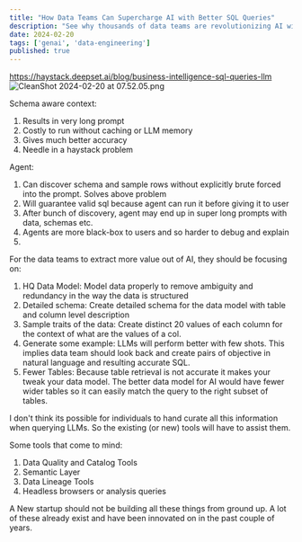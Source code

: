 ```yaml
---
title: "How Data Teams Can Supercharge AI with Better SQL Queries"
description: "See why thousands of data teams are revolutionizing AI with smarter SQL queries!"
date: 2024-02-20
tags: ['genai', 'data-engineering']
published: true
---
```


https://haystack.deepset.ai/blog/business-intelligence-sql-queries-llm
![CleanShot 2024-02-20 at 07.52.05.png](/blog_images/CleanShot%202024-02-20%20at%2007.52.05.png)

Schema aware context:
1. Results in very long prompt
2. Costly to run without caching or LLM memory
3. Gives much better accuracy
4. Needle in a haystack problem

Agent:
1. Can discover schema and sample rows without explicitly brute forced into the prompt. Solves above problem
2. Will guarantee valid sql because agent can run it before giving it to user
3. After bunch of discovery, agent may end up in super long prompts with data, schemas etc.
4. Agents are more black-box to users and so harder to debug and explain
5. 

For the data teams to extract more value out of AI, they should be focusing on:
1. HQ Data Model: Model data properly to remove ambiguity and redundancy in the way the data is structured
2. Detailed schema: Create detailed schema for the data model with table and column level description
3. Sample traits of the data: Create distinct 20 values of each column for the context of what are the values of a col.
4. Generate some example: LLMs will perform better with few shots. This implies data team should look back and create pairs of objective in natural language and resulting accurate SQL.
5. Fewer Tables: Because table retrieval is not accurate it makes your tweak your data model. The better data model for AI would have fewer wider tables so it can easily match the query to the right subset of tables.

I don't think its possible for individuals to hand curate all this information when querying LLMs. So the existing (or new) tools will have to assist them.

Some tools that come to mind:
1. Data Quality and Catalog Tools
2. Semantic Layer
3. Data Lineage Tools
4. Headless browsers or analysis queries

A New startup should not be building all these things from ground up. A lot of these already exist and have been innovated on in the past couple of years.


